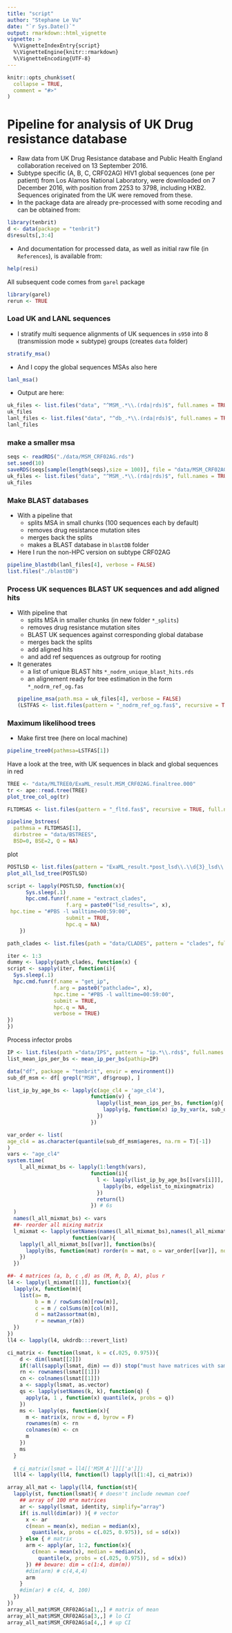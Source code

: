 ```yaml
---
title: "script"
author: "Stephane Le Vu"
date: "`r Sys.Date()`"
output: rmarkdown::html_vignette
vignette: >
  %\VignetteIndexEntry{script}
  %\VignetteEngine{knitr::rmarkdown}
  %\VignetteEncoding{UTF-8}
---
```


```r
knitr::opts_chunk$set(
  collapse = TRUE,
  comment = "#>"
)
```

# Pipeline for analysis of UK Drug resistance database

- Raw data from UK Drug Resistance database and Public Health England collaboration received on 13 September 2016.
- Subtype specific (A, B, C, CRF02AG) HIV1 global sequences (one per patient) from Los Alamos National Laboratory, were downloaded on 7 December 2016, with position from 2253 to 3798, including HXB2. Sequences originated from the UK were removed from these.
- In the package data are already pre-processed with some recoding and can be obtained from:

```r
library(tenbrit)
d <- data(package = "tenbrit")
d$results[,3:4]
```
- And documentation for processed data, as well as initial raw file (in `References`), is available from:
```r
help(resi)
```

All subsequent code comes from `garel` package
```r
library(garel)
rerun <- TRUE
```

### Load UK and LANL sequences
- I stratify multi sequence alignments of UK sequences in `s950` into 8 (transmission mode $\times$ subtype) groups (creates `data` folder)

```r
stratify_msa()
```

- And I copy the global sequences MSAs also here
```r
lanl_msa()
```

- Output are here:
```r
uk_files <- list.files("data", "^MSM_.*\\.(rda|rds)$", full.names = TRUE)
uk_files
lanl_files <- list.files("data", "^db_.*\\.(rda|rds)$", full.names = TRUE)
lanl_files
```
### make a smaller msa
```r
seqs <- readRDS("./data/MSM_CRF02AG.rds")
set.seed(10)
saveRDS(seqs[sample(length(seqs),size = 100)], file = "data/MSM_CRF02AG_small.rds")
uk_files <- list.files("data", "^MSM_.*\\.(rda|rds)$", full.names = TRUE)
uk_files
```

### Make BLAST databases
- With a pipeline that
    - splits MSA in small chunks (100 sequences each by default)
    - removes drug resistance mutation sites
    - merges back the splits
    - makes a BLAST database in `blastDB` folder
- Here I run the non-HPC version on subtype CRF02AG
```r
pipeline_blastdb(lanl_files[4], verbose = FALSE)
list.files("./blastDB")
```

### Process UK sequences BLAST UK sequences and add aligned hits
- With pipeline that
    - splits MSA in smaller chunks (in new folder `*_splits`)
    - removes drug resistance mutation sites
    - BLAST UK sequences against corresponding global database
    - merges back the splits
    - add aligned hits
    - and add ref sequences as outgroup for rooting
- It generates
    - a list of unique BLAST hits `*_nodrm_unique_blast_hits.rds`
    - an alignement ready for tree estimation in the form `*_nodrm_ref_og.fas`
```r
pipeline_msa(path.msa = uk_files[4], verbose = FALSE)
(LSTFAS <- list.files(pattern = "_nodrm_ref_og.fas$", recursive = TRUE, full.names=TRUE))
```



### Maximum likelihood trees
- Make first tree (here on local machine)
```r
pipeline_tree0(pathmsa=LSTFAS[1])
```

Have a look at the tree, with UK sequences in black and global sequences in red
```r
TREE <- "data/MLTREE0/ExaML_result.MSM_CRF02AG.finaltree.000"
tr <- ape::read.tree(TREE)
plot_tree_col_og(tr)
```

```r
FLTDMSAS <- list.files(pattern = "_fltd.fas$", recursive = TRUE, full.names=TRUE)

pipeline_bstrees(
  pathmsa = FLTDMSAS[1],
  dirbstree = "data/BSTREES",
  BSD=0, BSE=2, Q = NA)
```

plot

```r
POSTLSD <- list.files(pattern = "ExaML_result.*post_lsd\\.\\d{3}_lsd\\.rds$", recursive = TRUE)
plot_all_lsd_tree(POSTLSD)

script <- lapply(POSTLSD, function(x){
      Sys.sleep(.1)
      hpc.cmd.funr(f.name = "extract_clades",
                   f.arg = paste0("lsd_results=", x),
 hpc.time = "#PBS -l walltime=00:59:00",
                   submit = TRUE,
                   hpc.q = NA)
    })

path_clades <- list.files(path = "data/CLADES", pattern = "clades", full.names = TRUE)

iter <- 1:3
dummy <- lapply(path_clades, function(x) {
script <- sapply(iter, function(i){
  Sys.sleep(.1)
  hpc.cmd.funr(f.name = "get_ip",
               f.arg = paste0("pathclade=", x),
               hpc.time = "#PBS -l walltime=00:59:00",
               submit = TRUE,
               hpc.q = NA, 
               verbose = TRUE)
})
})

```

Process infector probs

```r
IP <- list.files(path ="data/IPS", pattern = "ip.*\\.rds$", full.names = TRUE)
list_mean_ips_per_bs <- mean_ip_per_bs(pathip=IP)
```

```r
data("df", package = "tenbrit", envir = environment())
sub_df_msm <- df[ grepl("MSM", df$group), ]
```

```r
list_ip_by_age_bs <- lapply(c(age_cl4 = 'age_cl4'),
                           function(v) {
                             lapply(list_mean_ips_per_bs, function(g){
                               lapply(g, function(x) ip_by_var(x, sub_df_msm, v))
                             }) 
                           })

```

```r
var_order <- list(
age_cl4 = as.character(quantile(sub_df_msm$ageres, na.rm = T)[-1])
)
vars <- "age_cl4"  
system.time(
    l_all_mixmat_bs <- lapply(1:length(vars),
                           function(i){
                             l <- lapply(list_ip_by_age_bs[[vars[i]]], function(bs){
                               lapply(bs, edgelist_to_mixingmatrix)
                             })
                             return(l)
                           }) # 6s
  )
  names(l_all_mixmat_bs) <- vars
  ##- reorder all mixing matrix
  l_mixmat <- lapply(setNames(names(l_all_mixmat_bs),names(l_all_mixmat_bs)), 
                     function(var){
    lapply(l_all_mixmat_bs[[var]], function(bs){
      lapply(bs, function(mat) rorder(m = mat, o = var_order[[var]], normalize = TRUE))
    })
  })
```
```r
##- 4 matrices (a, b, c ,d) as (M, R, D, A), plus r
l4 <- lapply(l_mixmat[[1]], function(x){
  lapply(x, function(m){
    list(a= m,
         b = m / rowSums(m)[row(m)],
         c = m / colSums(m)[col(m)],
         d = mat2assortmat(m),
         r = newman_r(m))
  })
})
ll4 <- lapply(l4, ukdrdb:::revert_list)
```

```r
ci_matrix <- function(lsmat, k = c(.025, 0.975)){
    d <- dim(lsmat[[2]])
    if(!all(sapply(lsmat, dim) == d)) stop("must have matrices with same dim")
    rn <- rownames(lsmat[[1]])
    cn <- colnames(lsmat[[1]])
    a <- sapply(lsmat, as.vector)
    qs <- lapply(setNames(k, k), function(q) {
      apply(a, 1 , function(x) quantile(x, probs = q))
    })
    ms <- lapply(qs, function(x){
      m <- matrix(x, nrow = d, byrow = F)
      rownames(m) <- rn
      colnames(m) <- cn
      m
    })  
    ms
  }
  
  # ci_matrix(lsmat = ll4[['MSM_A']][['a']])
  lll4 <- lapply(ll4, function(l) lapply(l[1:4], ci_matrix))
```

```r
array_all_mat <- lapply(ll4, function(st){
  lapply(st, function(lsmat){ # doesn't include newman coef
    ## array of 100 m*m matrices
    ar <- sapply(lsmat, identity, simplify="array")
    if( is.null(dim(ar)) ){ # vector
      x <- ar
      c(mean = mean(x), median = median(x), 
        quantile(x, probs = c(.025, 0.975)), sd = sd(x))
    } else { # matrix
      arm <- apply(ar, 1:2, function(x){
        c(mean = mean(x), median = median(x), 
          quantile(x, probs = c(.025, 0.975)), sd = sd(x))
      }) ## beware: dim = c(1:4, dim(m))
      #dim(arm) # c(4,4,4)
      arm
    }
    #dim(ar) # c(4, 4, 100)
  })
})
array_all_mat$MSM_CRF02AG$a[1,,] # matrix of mean
array_all_mat$MSM_CRF02AG$a[3,,] # lo CI
array_all_mat$MSM_CRF02AG$a[4,,] # up CI
```

